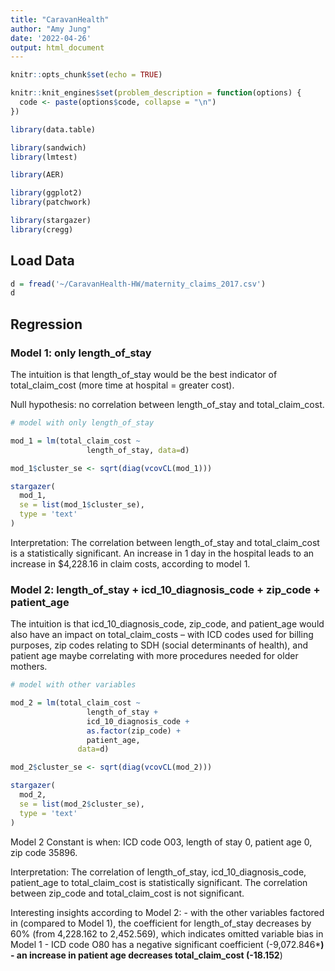 ```yaml
---
title: "CaravanHealth"
author: "Amy Jung"
date: '2022-04-26'
output: html_document
---
```


```r
knitr::opts_chunk$set(echo = TRUE)

knitr::knit_engines$set(problem_description = function(options) {
  code <- paste(options$code, collapse = "\n")
})
```


```r
library(data.table)

library(sandwich)
library(lmtest)

library(AER) 

library(ggplot2) 
library(patchwork)

library(stargazer)
library(cregg)
```

## Load Data

```r
d = fread('~/CaravanHealth-HW/maternity_claims_2017.csv')
d
```

## Regression

### Model 1: only length_of_stay

The intuition is that length_of_stay would be the best indicator of total_claim_cost (more time at hospital = greater cost).

Null hypothesis: no correlation between length_of_stay and total_claim_cost. 

```r
# model with only length_of_stay

mod_1 = lm(total_claim_cost ~ 
                 length_of_stay, data=d)

mod_1$cluster_se <- sqrt(diag(vcovCL(mod_1)))

stargazer(
  mod_1, 
  se = list(mod_1$cluster_se), 
  type = 'text'
)
```

Interpretation: The correlation between length_of_stay and total_claim_cost is a statistically significant. An increase in 1 day in the hospital leads to an increase in $4,228.16 in claim costs, according to model 1. 



### Model 2: length_of_stay + icd_10_diagnosis_code + zip_code + patient_age

The intuition is that icd_10_diagnosis_code, zip_code, and patient_age would also have an impact on total_claim_costs -- with ICD codes used for billing purposes, zip codes relating to SDH (social determinants of health), and patient age maybe correlating with more procedures needed for older mothers. 

```r
# model with other variables 

mod_2 = lm(total_claim_cost ~ 
                 length_of_stay + 
                 icd_10_diagnosis_code + 
                 as.factor(zip_code) + 
                 patient_age, 
               data=d)

mod_2$cluster_se <- sqrt(diag(vcovCL(mod_2)))

stargazer(
  mod_2, 
  se = list(mod_2$cluster_se), 
  type = 'text'
)
```

Model 2 Constant is when: ICD code O03, length of stay 0, patient age 0, zip code 35896.

Interpretation: The correlation of length_of_stay, icd_10_diagnosis_code, patient_age to total_claim_cost is statistically significant. The correlation between zip_code and total_claim_cost is not significant. 

Interesting insights according to Model 2:
- with the other variables factored in (compared to Model 1), the coefficient for length_of_stay decreases by 60% (from 4,228.162 to 2,452.569), which indicates omitted variable bias in Model 1
- ICD code O80 has a negative significant coefficient (-9,072.846***)
- an increase in patient age decreases total_claim_cost (-18.152**)



